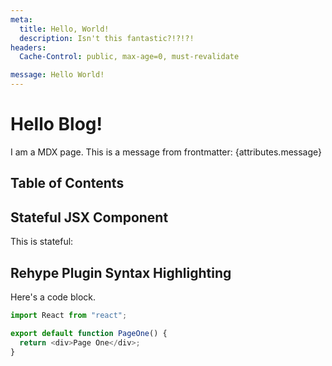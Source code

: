 ```yaml
---
meta:
  title: Hello, World!
  description: Isn't this fantastic?!?!?!
headers:
  Cache-Control: public, max-age=0, must-revalidate

message: Hello World!
---
```



# Hello Blog!

I am a MDX page. This is a message from frontmatter: {attributes.message}

## Table of Contents

## Stateful JSX Component

This is stateful:

<Counter />

## Rehype Plugin Syntax Highlighting

Here's a code block.

```js
import React from "react";

export default function PageOne() {
  return <div>Page One</div>;
}
```
